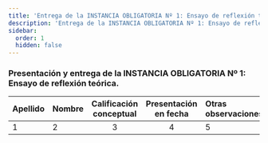 ```yaml
---
title: 'Entrega de la INSTANCIA OBLIGATORIA Nº 1: Ensayo de reflexión teórica'
description: 'Entrega de la INSTANCIA OBLIGATORIA Nº 1: Ensayo de reflexión teórica'
sidebar:
  order: 1
  hidden: false
---
```



### Presentación y entrega de la INSTANCIA OBLIGATORIA Nº 1: Ensayo de reflexión teórica.

| Apellido | Nombre | Calificación conceptual | Presentación en fecha | Otras observaciones |
| :------- | :----- | :---------------------: | :-------------------: | :------------------ |
| 1 | 2 | 3 | 4 | 5 |

